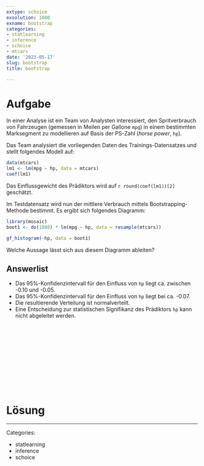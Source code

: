 ```yaml
---
extype: schoice
exsolution: 1000
exname: bootstrap
categories:
- statlearning
- inference
- schoice
- mtcars
date: '2023-05-17'
slug: bootstrap
title: bootstrap

---
```






# Aufgabe


In einer Analyse ist ein Team von Analysten interessiert, den Spritverbrauch von Fahrzeugen (gemessen in Meilen per Gallone `mpg`) in einem bestimmten Marksegment zu modellieren auf Basis der PS-Zahl (*horse power*, `hp`).

Das Team analysiert die vorliegenden Daten des Trainings-Datensatzes und stellt folgendes Modell auf:


```r
data(mtcars)
lm1 <- lm(mpg ~ hp, data = mtcars)
coef(lm1)
```

Das Einflussgewicht des Prädiktors wird auf `r round(coef(lm1))[2]` geschätzt.

Im Testdatensatz wird nun der mittlere Verbrauch mittels Bootstrapping-Methode bestimmt. Es ergibt sich folgendes Diagramm:


```r
library(mosaic)
boot1 <- do(1000) * lm(mpg ~ hp, data = resample(mtcars))

gf_histogram(~hp, data = boot1)
```

Welche Aussage lässt sich aus diesem Diagramm ableiten?


Answerlist
----------
* Das 95%-Konfidenzintervall für den Einfluss von `hp` liegt ca. zwischen -0.10 und -0.05.
* Das 95%-Konfidenzintervall für den Einfluss von `hp` liegt bei ca. -0.07.
* Die resultierende Verteilung ist normalverteilt.
* Eine Entscheidung zur statistischen Signifikanz des Prädiktors `hp` kann nicht abgeleitet werden.





</br>
</br>
</br>
</br>
</br>
</br>
</br>
</br>
</br>
</br>

# Lösung





---

Categories: 

- statlearning
- inference
- schoice

